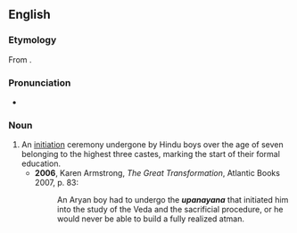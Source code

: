 ==English==
{{wikipedia}}

===Etymology===
From {{etyl|sa|en}} {{m|sa|उपनयन|sc=Deva|tr=upanayana}}.

===Pronunciation===
* {{IPA|/uːpəˈnɑːjənə/|lang=en}}

===Noun===
{{en-noun}}

# An [[initiation]] ceremony undergone by Hindu boys over the age of seven belonging to the highest three castes, marking the start of their formal education.
#* '''2006''', Karen Armstrong, ''The Great Transformation'', Atlantic Books 2007, p. 83:
#*: An Aryan boy had to undergo the '''''upanayana''''' that initiated him into the study of the Veda and the sacrificial procedure, or he would never be able to build a fully realized atman.